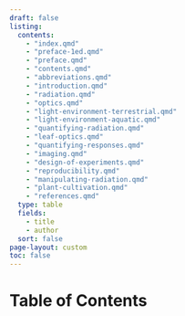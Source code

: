 ```yaml
---
draft: false
listing:
  contents:
    - "index.qmd"  
    - "preface-1ed.qmd"
    - "preface.qmd"
    - "contents.qmd"
    - "abbreviations.qmd"
    - "introduction.qmd"
    - "radiation.qmd"
    - "optics.qmd"
    - "light-environment-terrestrial.qmd"
    - "light-environment-aquatic.qmd"
    - "quantifying-radiation.qmd"
    - "leaf-optics.qmd"
    - "quantifying-responses.qmd"
    - "imaging.qmd"
    - "design-of-experiments.qmd"
    - "reproducibility.qmd"
    - "manipulating-radiation.qmd"
    - "plant-cultivation.qmd"
    - "references.qmd"
  type: table
  fields: 
    - title 
    - author
  sort: false
page-layout: custom
toc: false
---
```


# Table of Contents  {.unnumbered}
